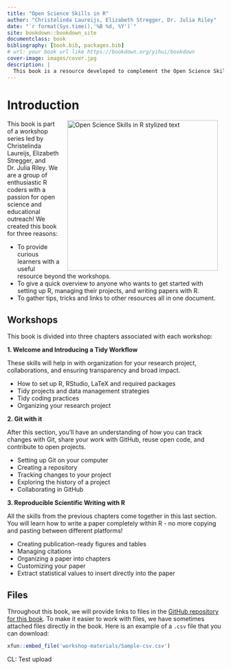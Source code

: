```yaml
--- 
title: "Open Science Skills in R"
author: "Christelinda Laureijs, Elizabeth Stregger, Dr. Julia Riley"
date: "`r format(Sys.time(),'%B %d, %Y')`"
site: bookdown::bookdown_site
documentclass: book
bibliography: [book.bib, packages.bib]
# url: your book url like https://bookdown.org/yihui/bookdown
cover-image: images/cover.jpg
description: |
  This book is a resource developed to complement the Open Science Skills in R workshop series.
---
```


# Introduction {-}

<a><img src="images/Book-cover.jpg" width="350" alt="Open Science Skills in R stylized text" style="margin: 0 1em 0 1em; float: right;" /></a>

This book is part of a workshop series led by Christelinda Laureijs, Elizabeth Stregger, and Dr. Julia Riley. We are a group of enthusiastic R coders with a passion for open science and educational outreach! We created this book for three reasons:

* To provide curious learners with a useful resource beyond the workshops.
* To give a quick overview to anyone who wants to get started with setting up R, managing their projects, and writing papers with R.
* To gather tips, tricks and links to other resources all in one document.

## Workshops

This book is divided into three chapters associated with each workshop:

**1. Welcome and Introducing a Tidy Workflow**

These skills will help in with organization for your research project,
collaborations, and ensuring transparency and broad impact.

* How to set up R, RStudio, LaTeX and required packages
* Tidy projects and data management strategies
* Tidy coding practices
* Organizing your research project

**2. Git with it**

After this section, you'll have an understanding of how you can track changes
with Git, share your work with GitHub, reuse open code, and contribute to open
projects.

* Setting up Git on your computer
* Creating a repository
* Tracking changes to your project
* Exploring the history of a project
* Collaborating in GitHub

**3. Reproducible Scientific Writing with R**

All the skills from the previous chapters come together in this last section.
You will learn how to write a paper completely within R - no more copying and
pasting between different platforms!

* Creating publication-ready figures and tables
* Managing citations
* Organizing a paper into chapters
* Customizing your paper
* Extract statistical values to insert directly into the paper

## Files

Throughout this book, we will provide links to files in the [GitHub repository for this book](https://github.com/christelinda-laureijs/Open-Science-Skills-in-R-Book). To make it easier to work with files, we have sometimes attached files directly in the book. Here is an example of a `.csv` file that you can download:

```r
xfun::embed_file('workshop-materials/Sample-csv.csv')
```


CL: Test upload

